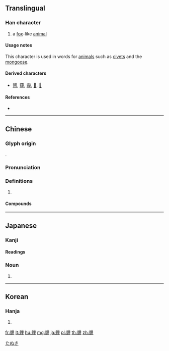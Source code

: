 {{character info/new}}
{{also|狸}}
==Translingual==

===Han character===
{{Han char|rn=153|rad=豸|as=07|sn=14|four=26214|canj=BHWG|ids=⿰豸里}}

# a [[fox]]-like [[animal]]

====Usage notes====
This character is used in words for [[animal]]s such as [[civet]]s and the [[mongoose]].

====Derived characters====
* [[㦟]], [[薶]], [[霾]], [[𩯬]], [[𬥋]]

====References====
* {{Han ref|kx=1201.250|dkj=36561|dj=1663.220|hdz=63912.120|uh=8C8D|ud=35981|bh=BBA9|bd=48041}}

----

==Chinese==
{{zh-forms}}

===Glyph origin===
{{Han etym}}
{{Han compound|里|豸|c1=p|c2=s|ls=psc}}.

===Pronunciation===
{{zh-pron
|m=lí
|c=lei4
|w=3li
|mc=y
|oc=y
|cat=
}}

===Definitions===
{{zh-hanzi}}

# {{zh-alt-form|狸}}

====Compounds====
{{zh-der|佛貍|以貍致鼠|玉面貍|貍貓|香貍}}

----

==Japanese==

===Kanji===
{{ja-kanji|rs=豸07}}

====Readings====
{{ja-readings|goon=[[り]] (ri)|kanon=[[り]] (ri)|kun=[[たぬき]] (tanuki)}}

{{ja-kanjitab|たぬき|yomi=k}}

===Noun===
{{ja-noun|たぬき|タヌキ}}

# {{alternative spelling of|lang=ja|狸}}

[[Category:ja:Canids|たぬき]]

----

==Korean==

===Hanja===
{{ko-hanja|hangeul=[[리]]>[[이]]|eumhun=|rv=ri>i|mr=ri>i|y=li>i}}

# {{defn|lang=ko|sort=豸07}}

[[fr:貍]]
[[lt:貍]]
[[hu:貍]]
[[mg:貍]]
[[ja:貍]]
[[pl:貍]]
[[th:貍]]
[[zh:貍]]